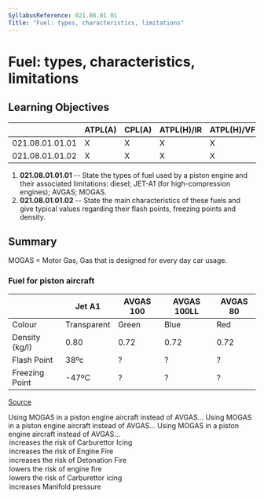 ```yaml
---
SyllabusReference: 021.08.01.01
Title: "Fuel: types, characteristics, limitations"
---
```


# Fuel: types, characteristics, limitations

## Learning Objectives

|                 | ATPL(A) | CPL(A) | ATPL(H)/IR | ATPL(H)/VFR | CPL(H) | IR  | CBIR(A) |
| --------------- | ------- | ------ | ---------- | ----------- | ------ | --- | ------- |
| 021.08.01.01.01 | X       | X      | X          | X           | X      |     |         |
| 021.08.01.01.02 | X       | X      | X          | X           | X      |     |         |

1.  **021.08.01.01.01** -- State the types of fuel used by a piston engine and
    their associated limitations: diesel; JET-A1 (for high-compression engines);
    AVGAS; MOGAS.
2.  **021.08.01.01.02** -- State the main characteristics of these fuels and
    give typical values regarding their flash points, freezing points and
    density.

## Summary

MOGAS = Motor Gas, Gas that is designed for every day car usage.

### Fuel for piston aircraft

|                | Jet A1      | AVGAS 100 | AVGAS 100LL | AVGAS 80 |
| -------------- | ----------- | --------- | ----------- | -------- |
| Colour         | Transparent | Green     | Blue        | Red      |
| Density (kg/l) | 0.80        | 0.72      | 0.72        | 0.72     |
| Flash Point    | 38ºc        | ?         | ?           | ?        |
| Freezing Point | -47ºC       | ?         | ?           | ?        |

[Source](https://skybrary.aero/articles/ignition-fuels)

<Question id="B27P8Z6JJI" lo="021.08.01.01.01">
  <Text variant="oneCorrect">
    Using MOGAS in a piston engine aircraft instead of AVGAS...
  </Text>
<Text variant="oneTwo">
  Using MOGAS in a piston engine aircraft instead of AVGAS...
</Text>
<Text variant="multipleCorrect" select={4}>
  Using MOGAS in a piston engine aircraft instead of AVGAS...
</Text>
<Option correct>increases the risk of Carburettor Icing</Option>
<Option correct>increases the risk of Engine Fire</Option>
<Option correct>increases the risk of Detonation Fire</Option>
<Option>lowers the risk of engine fire</Option>
<Option>lowers the risk of Carburettor icing</Option>

  <Option why="it will decrease the maximum MAP since detonation will occur at a lower pressure">
    increases Manifold pressure
  </Option>
</Question>
